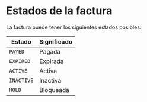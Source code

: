 # Estados de la factura

La factura puede tener los siguientes estados posibles:

| **Estado** | **Significado** |
|------------|-----------------|
| `PAYED`    | Pagada          |
| `EXPIRED`  | Expirada        |
| `ACTIVE`   | Activa          |
| `INACTIVE` | Inactiva        |
| `HOLD`     | Bloqueada       |
